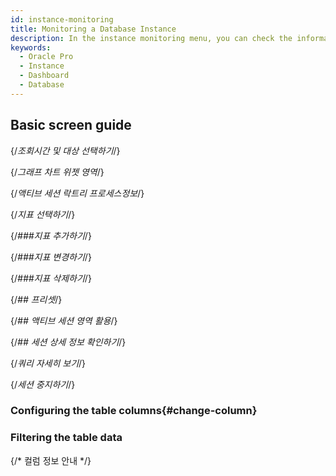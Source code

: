 ```yaml
---
id: instance-monitoring
title: Monitoring a Database Instance
description: In the instance monitoring menu, you can check the information details on key metrics of the database server in real time.
keywords:
  - Oracle Pro
  - Instance
  - Dashboard
  - Database
---
```



<Dbinstancemonitoringdesc />

## Basic screen guide

<ProdImg img='db-instance-monitoring.png' desc='Instance Monitoring' />

{/*조회시간 및 대상 선택하기*/}

<Dbv2instancemonitoringselect />

{/*그래프 차트 위젯 영역*/}

<Dbv2instancemonitoringwidget />

{/*액티브 세션 락트리 프로세스정보*/}

<Dbv2instancemonitoringactivesessiondesc />


<Dbdashboardactivesessiondesc />


<Dbdashboardlocktreedesc />


<Dbdashboradprocessinfodesc />


<Dbv2instancemonitoringactivesessionnote />

{/*지표 선택하기*/}

<Dbv2instancemonitoringselectmetrics />

{/*###지표 추가하기*/}

<Dbv2instancemonitoringaddmetrics />

{/*###지표 변경하기*/}

<Dbv2instancemonitoringchangemerics />

{/*###지표 삭제하기*/}

<Dbv2instancemonitoringdeletemetrics />

{/*## 프리셋*/}

<Dbv2instancemonitoringpreset />

{/*## 액티브 세션 영역 활용*/}

<Dbusingareaactivesession />


<Dbinstance2sqlstatic />

{/*## 세션 상세 정보 확인하기*/}

<Dbv2sessiondetailsinfo />

{/*쿼리 자세히 보기*/}

<Dbquerydetails />

{/*세션 중지하기*/}

<Dbv2instancemonitoringkiilsession />


<Dbfoldingactivesessiontable />

### Configuring the table columns{#change-column}


<Dbv2dataeditcolumn />

### Filtering the table data


<Dbtabledatafiltering />

{/* 컬럼 정보 안내 */}

<Oraclecolumn />
